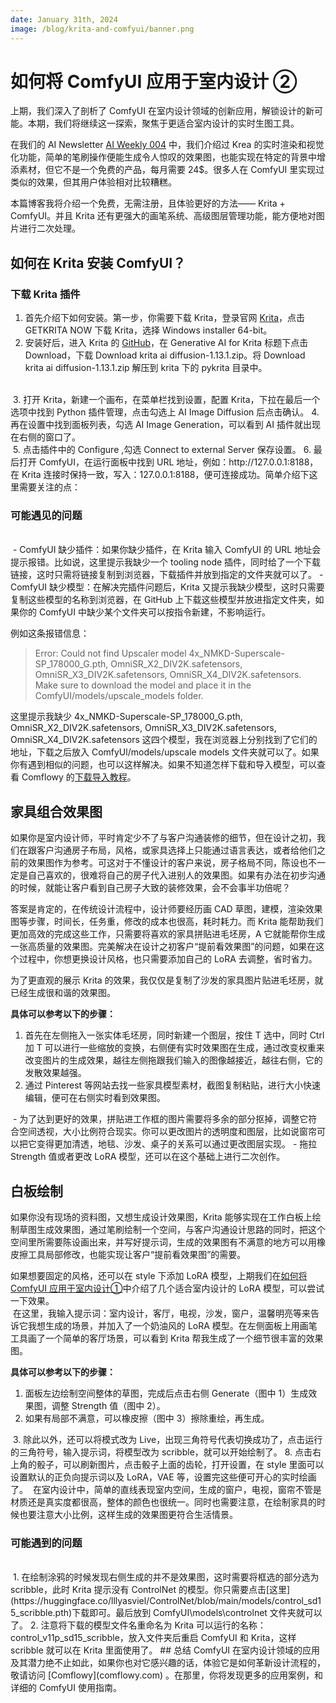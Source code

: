 ```yaml
---
date: January 31th, 2024
image: /blog/krita-and-comfyui/banner.png
---
```



# 如何将 ComfyUI 应用于室内设计 ②
上期，我们深入了剖析了 ComfyUI 在室内设计领域的创新应用，解锁设计的新可能。本期，我们将继续这一探索，聚焦于更适合室内设计的实时生图工具。

在我们的 AI  Newsletter [AI Weekly 004](/blog/AI-Weekly-004) 中，我们介绍过 Krea 的实时渲染和视觉化功能，简单的笔刷操作便能生成令人惊叹的效果图，也能实现在特定的背景中增添素材，但它不是一个免费的产品，每月需要 24$。很多人在 ComfyUI 里实现过类似的效果，但其用户体验相对比较糟糕。

本篇博客我将介绍一个免费，无需注册，且体验更好的方法—— Krita + ComfyUI。并且 Krita 还有更强大的画笔系统、高级图层管理功能，能方便地对图片进行二次处理。

## 如何在 Krita 安装 ComfyUI？
### 下载 Krita 插件
1. 首先介绍下如何安装。第一步，你需要下载 Krita，登录官网 [Krita](https://krita.org/en/)，点击 GETKRITA NOW 下载 Krita，选择 Windows installer 64-bit。
2. 安装好后，进入 Krita 的 [GitHub](https://github.com/Acly/krita-ai-diffusion?tab=readme-ov-file)，在 Generative AI for Krita 标题下点击 Download，下载 Download krita ai diffusion-1.13.1.zip。将 Download krita ai diffusion-1.13.1.zip 解压到 krita 下的 pykrita 目录中。
<br/>
<PhotoProvider>
  <PhotoView src="/blog/krita-and-comfyui/001.png">
      <img src="/blog/krita-and-comfyui/001.png" alt=""/>
  </PhotoView>
</PhotoProvider>
3. 打开 Krita，新建一个画布，在菜单栏找到设置，配置 Krita，下拉在最后一个选项中找到 Python 插件管理，点击勾选上 AI Image Diffusion 后点击确认。
4. 再在设置中找到面板列表，勾选 AI Image Generation，可以看到 AI 插件就出现在右侧的窗口了。
<br/>
<PhotoProvider>
  <PhotoView src="/blog/krita-and-comfyui/002.png">
      <img src="/blog/krita-and-comfyui/002.png" alt=""/>
  </PhotoView>
</PhotoProvider>
5. 点击插件中的 Configure ,勾选 Connect to external Server 保存设置。
6. 最后打开 ComfyUI，在运行面板中找到 URL 地址，例如：http://127.0.0.1:8188，在 Krita 连接时保持一致，写入：127.0.0.1:8188，便可连接成功。简单介绍下这里需要关注的点：
<br/>
<PhotoProvider>
  <PhotoView src="/blog/krita-and-comfyui/003.png">
      <img src="/blog/krita-and-comfyui/003.png" alt=""/>
  </PhotoView>
</PhotoProvider>

### 可能遇见的问题
<br/>
<PhotoProvider>
  <PhotoView src="/blog/krita-and-comfyui/005.png">
      <img src="/blog/krita-and-comfyui/005.png" alt=""/>
  </PhotoView>
</PhotoProvider>
- ComfyUI 缺少插件：如果你缺少插件，在 Krita 输入 ComfyUI 的 URL 地址会提示报错。比如说，这里提示我缺少一个 tooling node 插件，同时给了一个下载链接，这时只需将链接复制到浏览器，下载插件并放到指定的文件夹就可以了。
- ComfyUI 缺少模型：在解决完插件问题后，Krita 又提示我缺少模型，这时只需要复制这些模型的名称到浏览器，在 GitHub 上下载这些模型并放进指定文件夹，如果你的 ComfyUI 中缺少某个文件夹可以按指令新建，不影响运行。

例如这条报错信息：
> Error: Could not find Upscaler model 4x_NMKD-Superscale-SP_178000_G.pth, OmniSR_X2_DIV2K.safetensors, OmniSR_X3_DIV2K.safetensors, OmniSR_X4_DIV2K.safetensors. Make sure to download the model and place it in the ComfyUI/models/upscale_models folder.

这里提示我缺少 4x_NMKD-Superscale-SP_178000_G.pth, OmniSR_X2_DIV2K.safetensors, OmniSR_X3_DIV2K.safetensors, OmniSR_X4_DIV2K.safetensors 这四个模型，我在浏览器上分别找到了它们的地址，下载之后放入 ComfyUl/models/upscale models 文件夹就可以了。如果你有遇到相似的问题，也可以这样解决。如果不知道怎样下载和导入模型，可以查看 Comflowy 的[下载导入教程](../preparation-for-study/model)。

## 家具组合效果图
如果你是室内设计师，平时肯定少不了与客户沟通装修的细节，但在设计之初，我们在跟客户沟通房子布局，风格，或家具选择上只能通过语言表达，或者给他们之前的效果图作为参考。可这对于不懂设计的客户来说，房子格局不同，陈设也不一定是自己喜欢的，很难将自己的房子代入进别人的效果图。如果有办法在初步沟通的时候，就能让客户看到自己房子大致的装修效果，会不会事半功倍呢？

答案是肯定的，在传统设计流程中，设计师要经历画 CAD 草图，建模，渲染效果图等步骤，时间长，任务重，修改的成本也很高，耗时耗力。而 Krita 能帮助我们更加高效的完成这些工作，只需要将喜欢的家具拼贴进毛坯房，A 它就能帮你生成一张高质量的效果图。完美解决在设计之初客户“提前看效果图”的问题，如果在这个过程中，你想更换设计风格，也只需要添加自己的 LoRA 去调整，省时省力。
<br/>
<PhotoProvider>
  <PhotoView src="/blog/krita-and-comfyui/006.png">
      <img src="/blog/krita-and-comfyui/006.png" alt=""/>
  </PhotoView>
</PhotoProvider>

为了更直观的展示 Krita 的效果，我仅仅是复制了沙发的家具图片贴进毛坯房，就已经生成很和谐的效果图。

**具体可以参考以下的步骤：**
1. 首先在左侧拖入一张实体毛坯房，同时新建一个图层，按住 T 选中，同时 Ctrl 加 T 可以进行一些缩放的变换，右侧便有实时效果图在生成，通过改变权重来改变图片的生成效果，越往左侧拖跟我们输入的图像越接近，越往右侧，它的发散效果越强。
2. 通过 Pinterest 等网站去找一些家具模型素材，截图复制粘贴，进行大小快速编辑，便可在右侧实时看到效果图。
<PhotoProvider>
  <PhotoView src="/blog/krita-and-comfyui/007.png">
      <img src="/blog/krita-and-comfyui/007.png" alt=""/>
  </PhotoView>
</PhotoProvider>
- 为了达到更好的效果，拼贴进工作框的图片需要将多余的部分抠掉，调整它符合空间透视，大小比例符合现实。你可以更改图片的透明度和图层，比如说窗帘可以把它变得更加清透，地毯、沙发、桌子的关系可以通过更改图层实现。
- 拖拉 Strength 值或者更改 LoRA 模型，还可以在这个基础上进行二次创作。

## 白板绘制
如果你没有现场的资料图，又想生成设计效果图，Krita 能够实现在工作白板上绘制草图生成效果图，通过笔刷绘制一个空间，与客户沟通设计思路的同时，把这个空间里所需要陈设画出来，并写好提示词，生成的效果图有不满意的地方可以用橡皮擦工具局部修改，也能实现让客户“提前看效果图”的需要。

如果想要固定的风格，还可以在 style 下添加 LoRA 模型，上期我们在[如何将 ComfyUI 应用于室内设计①](../blog/generate-interior-design-renderings)中介绍了几个适合室内设计的 LoRA 模型，可以尝试一下效果。
<br/>
<PhotoProvider>
  <PhotoView src="/blog/krita-and-comfyui/banner.png">
      <img src="/blog/krita-and-comfyui/banner.png" alt=""/>
  </PhotoView>
</PhotoProvider>
在这里，我输入提示词：室内设计，客厅，电视，沙发，窗户，温馨明亮等来告诉它我想生成的场景，并加入了一个奶油风的 LoRA 模型。在左侧面板上用画笔工具画了一个简单的客厅场景，可以看到 Krita 帮我生成了一个细节很丰富的效果图。

**具体可以参考以下的步骤：**
1. 面板左边绘制空间整体的草图，完成后点击右侧 Generate（图中 1）生成效果图，调整 Strength 值（图中 2）。
2. 如果有局部不满意，可以橡皮擦（图中 3）擦除重绘，再生成。

<PhotoProvider>
  <PhotoView src="/blog/krita-and-comfyui/009.png">
      <img src="/blog/krita-and-comfyui/009.png" alt=""/>
  </PhotoView>
</PhotoProvider>
3. 除此以外，还可以将模式改为 Live，出现三角符号代表切换成功了，点击运行的三角符号，输入提示词，将模型改为 scribble，就可以开始绘制了。
8. 点击右上角的骰子，可以刷新图片，点击骰子上面的齿轮，打开设置，在 style 里面可以设置默认的正负向提示词以及 LoRA，VAE 等，设置完这些便可开心的实时绘画了。

<PhotoProvider>
  <PhotoView src="/blog/krita-and-comfyui/008.png">
      <img src="/blog/krita-and-comfyui/008.png" alt=""/>
  </PhotoView>
</PhotoProvider>
在室内设计中，简单的直线表现室内空间，生成的窗户，电视，窗帘不管是材质还是真实度都很高，整体的颜色也很统一。同时也需要注意，在绘制家具的时候也要注意大小比例，这样生成的效果图更符合生活情景。
<br/>
<PhotoProvider>
  <PhotoView src="/blog/krita-and-comfyui/010.png">
      <img src="/blog/krita-and-comfyui/010.png" alt=""/>
  </PhotoView>
</PhotoProvider>

### 可能遇到的问题
<br/>
<PhotoProvider>
  <PhotoView src="/blog/krita-and-comfyui/011.png">
      <img src="/blog/krita-and-comfyui/011.png" alt=""/>
  </PhotoView>
</PhotoProvider>
1. 在绘制涂鸦的时候发现右侧生成的并不是效果图，这时需要将框选的部分选为 scribble，此时 Krita 提示没有 ControlNet 的模型。你只需要点击[这里](https://huggingface.co/lllyasviel/ControlNet/blob/main/models/control_sd15_scribble.pth)下载即可。最后放到 ComfyUI\models\controlnet 文件夹就可以了。
2. 注意将下载的模型文件名重命名为 Krita 可以运行的名称：control_v11p_sd15_scribble，放入文件夹后重启 ComfyUI 和 Krita，这样 scribble 就可以在 Krita 里面使用了。
## 总结
ComfyUI 在室内设计领域的应用及其潜力绝不止如此，如果你也对它感兴趣的话，体验它是如何革新设计流程的，敬请访问 [Comflowy](comflowy.com) 。在那里，你将发现更多的应用案例，和详细的 ComfyUI 使用指南。




